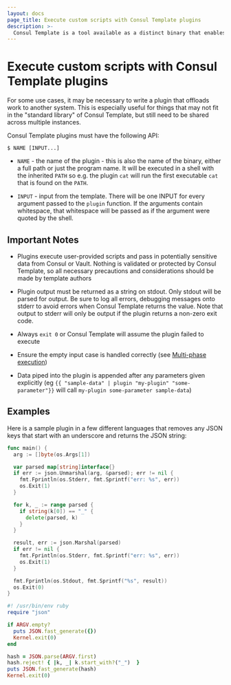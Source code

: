 ```yaml
---
layout: docs
page_title: Execute custom scripts with Consul Template plugins
description: >-
  Consul Template is a tool available as a distinct binary that enables dynamic application configuration and secrets rotation for Consul deployments based on Go templates.
---
```


# Execute custom scripts with Consul Template plugins

For some use cases, it may be necessary to write a plugin that offloads work to
another system. This is especially useful for things that may not fit in the
"standard library" of Consul Template, but still need to be shared across
multiple instances.

Consul Template plugins must have the following API:

<CodeBlockConfig hideClipboard>

```shell-session
$ NAME [INPUT...]
```

</CodeBlockConfig>

- `NAME` - the name of the plugin - this is also the name of the binary, either
  a full path or just the program name.  It will be executed in a shell with the
  inherited `PATH` so e.g. the plugin `cat` will run the first executable `cat`
  that is found on the `PATH`.

- `INPUT` - input from the template. There will be one INPUT for every argument passed
  to the `plugin` function. If the arguments contain whitespace, that whitespace
  will be passed as if the argument were quoted by the shell.

## Important Notes

- Plugins execute user-provided scripts and pass in potentially sensitive data
  from Consul or Vault. Nothing is validated or protected by Consul Template,
  so all necessary precautions and considerations should be made by template
  authors

- Plugin output must be returned as a string on stdout. Only stdout will be
  parsed for output. Be sure to log all errors, debugging messages onto stderr
  to avoid errors when Consul Template returns the value. Note that output to
  stderr will only be output if the plugin returns a non-zero exit code.

- Always `exit 0` or Consul Template will assume the plugin failed to execute

- Ensure the empty input case is handled correctly (see [Multi-phase execution](#multi-phase-execution))

- Data piped into the plugin is appended after any parameters given explicitly (eg `{{ "sample-data" | plugin "my-plugin" "some-parameter"}}` will call `my-plugin some-parameter sample-data`)

## Examples

Here is a sample plugin in a few different languages that removes any JSON keys
that start with an underscore and returns the JSON string:

<Tabs>
<Tab heading="golang">

```go
func main() {
  arg := []byte(os.Args[1])

  var parsed map[string]interface{}
  if err := json.Unmarshal(arg, &parsed); err != nil {
    fmt.Fprintln(os.Stderr, fmt.Sprintf("err: %s", err))
    os.Exit(1)
  }

  for k, _ := range parsed {
    if string(k[0]) == "_" {
      delete(parsed, k)
    }
  }

  result, err := json.Marshal(parsed)
  if err != nil {
    fmt.Fprintln(os.Stderr, fmt.Sprintf("err: %s", err))
    os.Exit(1)
  }

  fmt.Fprintln(os.Stdout, fmt.Sprintf("%s", result))
  os.Exit(0)
}
```

</Tab>
<Tab heading="ruby">

```ruby
#! /usr/bin/env ruby
require "json"

if ARGV.empty?
  puts JSON.fast_generate({})
  Kernel.exit(0)
end

hash = JSON.parse(ARGV.first)
hash.reject! { |k, _| k.start_with?("_")  }
puts JSON.fast_generate(hash)
Kernel.exit(0)
```

</Tab>
</Tabs>

